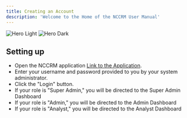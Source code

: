 ```yaml
---
title: Creating an Account
description: 'Welcome to the Home of the NCCRM User Manual'
---
```


<img
  className="block dark:hidden"
  src="/images/hero-light.svg"
  alt="Hero Light"
/>
<img
  className="hidden dark:block"
  src="/images/hero-dark.svg"
  alt="Hero Dark"
/>

## Setting up

- Open the NCCRM application [Link to the Application](https://earlywarning.gomindz.gm/auth).
- Enter your username and password provided to you by your system administrator.
- Click the "Login" button.
- If your role is "Super Admin," you will be directed to the Super Admin Dashboard
- If your role is "Admin," you will be directed to the Admin Dashboard
- If your role is "Analyst," you will be directed to the Analyst Dashboard

